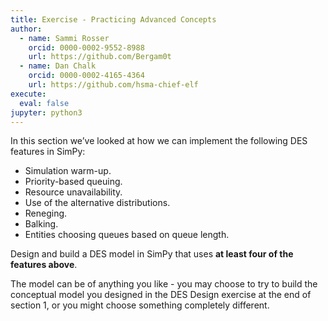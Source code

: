 ```yaml
---
title: Exercise - Practicing Advanced Concepts
author:
  - name: Sammi Rosser
    orcid: 0000-0002-9552-8988
    url: https://github.com/Bergam0t
  - name: Dan Chalk
    orcid: 0000-0002-4165-4364
    url: https://github.com/hsma-chief-elf
execute:
  eval: false
jupyter: python3
---
```


In this section we’ve looked at how we can implement the following DES features in SimPy:

- Simulation warm-up.
- Priority-based queuing.
- Resource unavailability.
- Use of the alternative distributions.
- Reneging.
- Balking.
- Entities choosing queues based on queue length.

Design and build a DES model in SimPy that uses **at least four of the features above**.

The model can be of anything you like - you may choose to try to build the conceptual model you designed in the DES Design exercise at the end of section 1, or you might choose something completely different.
